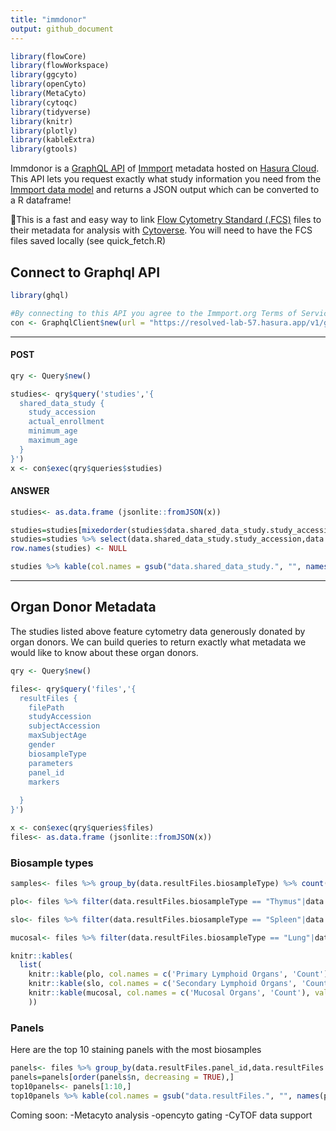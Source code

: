 ```yaml
---
title: "immdonor"
output: github_document
---
```

```r
library(flowCore)
library(flowWorkspace)
library(ggcyto)
library(openCyto)
library(MetaCyto)
library(cytoqc)
library(tidyverse)
library(knitr)
library(plotly)
library(kableExtra)
library(gtools)

```

Immdonor is a [GraphQL API](https://graphql.org/) of [Immport](https://www.immport.org/) metadata hosted on [Hasura Cloud](https://hasura.io/). This API lets you request exactly what study information you need from the [Immport data model](https://www.immport.org/shared/dataModel) and returns a JSON output which can be converted to a R dataframe!

🚩This is a fast and easy way to link [Flow Cytometry Standard (.FCS)](https://en.wikipedia.org/wiki/Flow_Cytometry_Standard) files to their metadata for analysis with [Cytoverse](https://cytoverse.org/). You will need to have the FCS files saved locally (see quick_fetch.R)

## Connect to Graphql API
```r
library(ghql)

#By connecting to this API you agree to the Immport.org Terms of Service
con <- GraphqlClient$new(url = "https://resolved-lab-57.hasura.app/v1/graphql")
```
***
#### POST
```r
qry <- Query$new()

studies<- qry$query('studies','{
  shared_data_study {
    study_accession
    actual_enrollment
    minimum_age
    maximum_age
  }
}')
x <- con$exec(qry$queries$studies)
```
#### ANSWER 
```r
studies<- as.data.frame (jsonlite::fromJSON(x))
```
```r
studies=studies[mixedorder(studies$data.shared_data_study.study_accession),]
studies=studies %>% select(data.shared_data_study.study_accession,data.shared_data_study.actual_enrollment,data.shared_data_study.minimum_age,data.shared_data_study.maximum_age)
row.names(studies) <- NULL

studies %>% kable(col.names = gsub("data.shared_data_study.", "", names(studies)))
```
***
## Organ Donor Metadata
The studies listed above feature cytometry data generously donated by organ donors. We can build queries to return exactly what metadata we would like to know about these organ donors.

```r
qry <- Query$new()

files<- qry$query('files','{
  resultFiles {
    filePath
    studyAccession
    subjectAccession
    maxSubjectAge
    gender
    biosampleType
    parameters
    panel_id
    markers
    
  }
}')

x <- con$exec(qry$queries$files)
files<- as.data.frame (jsonlite::fromJSON(x))
```

### Biosample types
```r
samples<- files %>% group_by(data.resultFiles.biosampleType) %>% count(data.resultFiles.biosampleType)

plo<- files %>% filter(data.resultFiles.biosampleType == "Thymus"|data.resultFiles.biosampleType == "Bone Marrow") %>% group_by(data.resultFiles.biosampleType) %>% count(data.resultFiles.biosampleType)

slo<- files %>% filter(data.resultFiles.biosampleType == "Spleen"|data.resultFiles.biosampleType == "Lung lymph node"|data.resultFiles.biosampleType == "Inguinal lymph node"|data.resultFiles.biosampleType == "Mesenteric lymph node"| data.resultFiles.biosampleType == "Tonsil") %>% group_by(data.resultFiles.biosampleType) %>% count(data.resultFiles.biosampleType)

mucosal<- files %>% filter(data.resultFiles.biosampleType == "Lung"|data.resultFiles.biosampleType == "Colon"|data.resultFiles.biosampleType == "Ileum"|data.resultFiles.biosampleType == "Jejunum"|data.resultFiles.biosampleType == "PBMC"|data.resultFiles.biosampleType == "Whole blood") %>% group_by(data.resultFiles.biosampleType) %>% count(data.resultFiles.biosampleType)

knitr::kables(
  list(
    knitr::kable(plo, col.names = c('Primary Lymphoid Organs', 'Count'), valign = 't' ),
    knitr::kable(slo, col.names = c('Secondary Lymphoid Organs', 'Count'), valign = 't'),
    knitr::kable(mucosal, col.names = c('Mucosal Organs', 'Count'), valign = 't')
    ))


```
### Panels
Here are the top 10 staining panels with the most biosamples 
```r
panels<- files %>% group_by(data.resultFiles.panel_id,data.resultFiles.parameters) %>% count(data.resultFiles.markers)
panels=panels[order(panels$n, decreasing = TRUE),]
top10panels<- panels[1:10,]
top10panels %>% kable(col.names = gsub("data.resultFiles.", "", names(panels)))
```


Coming soon:
-Metacyto analysis
-opencyto gating 
-CyTOF data support





